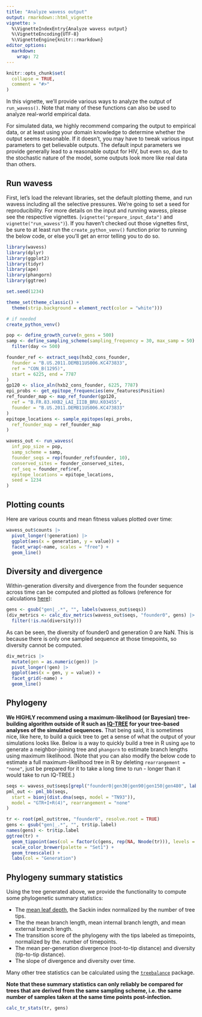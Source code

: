 ```yaml
---
title: "Analyze wavess output"
output: rmarkdown::html_vignette
vignette: >
  %\VignetteIndexEntry{Analyze wavess output}
  %\VignetteEncoding{UTF-8}
  %\VignetteEngine{knitr::rmarkdown}
editor_options: 
  markdown: 
    wrap: 72
---
```


```r
knitr::opts_chunk$set(
  collapse = TRUE,
  comment = "#>"
)
```

In this vignette, we'll provide various ways to analyze the output of
`run_wavess()`. Note that many of these functions can also be used to analyze
real-world empirical data.

For simulated data, we highly recommend comparing the output to empirical data,
or at least using your domain knowledge to determine whether the output seems
reasonable. If it doesn't, you may have to tweak various input parameters to get
believable outputs. The default input parameters we provide generally lead to a
reasonable output for HIV, but even so, due to the stochastic nature of the
model, some outputs look more like real data than others.

## Run wavess

First, let's load the relevant libraries, set the default plotting theme, and
run wavess including all the selective pressures. We're going to set a seed for
reproducibility. For more details on the input and running wavess, please see
the respective vignettes. (`vignette("prepare_input_data")` and
`vignette("run_wavess")`). If you haven't checked out those vignettes first, be
sure to at least run the `create_python_venv()` function prior to running the
below code, or else you'll get an error telling you to do so.

```r
library(wavess)
library(dplyr)
library(ggplot2)
library(tidyr)
library(ape)
library(phangorn)
library(ggtree)

set.seed(1234)

theme_set(theme_classic() +
  theme(strip.background = element_rect(color = "white")))

# if needed
create_python_venv()

pop <- define_growth_curve(n_gens = 500)
samp <- define_sampling_scheme(sampling_frequency = 30, max_samp = 50) %>%
  filter(day <= 500)

founder_ref <- extract_seqs(hxb2_cons_founder,
  founder = "B.US.2011.DEMB11US006.KC473833",
  ref = "CON_B(1295)",
  start = 6225, end = 7787
)
gp120 <- slice_aln(hxb2_cons_founder, 6225, 7787)
epi_probs <- get_epitope_frequencies(env_features$Position)
ref_founder_map <- map_ref_founder(gp120,
  ref = "B.FR.83.HXB2_LAI_IIIB_BRU.K03455",
  founder = "B.US.2011.DEMB11US006.KC473833"
)
epitope_locations <- sample_epitopes(epi_probs,
  ref_founder_map = ref_founder_map
)

wavess_out <- run_wavess(
  inf_pop_size = pop,
  samp_scheme = samp,
  founder_seqs = rep(founder_ref$founder, 10),
  conserved_sites = founder_conserved_sites,
  ref_seq = founder_ref$ref,
  epitope_locations = epitope_locations,
  seed = 1234
)
```

## Plotting counts

Here are various counts and mean fitness values plotted over time:

```r
wavess_out$counts |>
  pivot_longer(!generation) |>
  ggplot(aes(x = generation, y = value)) +
  facet_wrap(~name, scales = "free") +
  geom_line()
```

## Diversity and divergence

Within-generation diversity and divergence from the founder sequence across time
can be computed and plotted as follows (reference for calculations
[here](https://journals.plos.org/ploscompbiol/article?id=10.1371/journal.pcbi.1004625)):

```r
gens <- gsub("gen|_.*", "", labels(wavess_out$seqs))
(div_metrics <- calc_div_metrics(wavess_out$seqs, "founder0", gens) |>
  filter(!is.na(diversity)))
```

As can be seen, the diversity of founder0 and generation 0 are NaN. This is
because there is only one sampled sequence at those timepoints, so diversity
cannot be computed.

```r
div_metrics |>
  mutate(gen = as.numeric(gen)) |>
  pivot_longer(!gen) |>
  ggplot(aes(x = gen, y = value)) +
  facet_grid(~name) +
  geom_line()
```

## Phylogeny

**We HIGHLY recommend using a maximum-likelihood (or Bayesian)
tree-building algorithm outside of R such as [IQ-TREE](http://www.iqtree.org/)
for your tree-based analyses of the simulated sequences.** That being said, it
is sometimes nice, like here, to build a quick tree to get a sense of what the
output of your simulations looks like. Below is a way to quickly build a tree in
R using `ape` to generate a neighbor-joining tree and `phangorn` to estimate
branch lengths using maximum likelihood. (Note that you can also modify the
below code to estimate a full maximum-likelihood tree in R by deleting
`rearrangement = "none"`, just be prepared for it to take a long time to run -
longer than it would take to run IQ-TREE.)

```r
seqs <- wavess_out$seqs[grepl("founder0|gen30|gen90|gen150|gen480", labels(wavess_out$seqs)), ]
pml_out <- pml_bb(seqs,
  start = bionj(dist.dna(seqs, model = "TN93")),
  model = "GTR+I+R(4)", rearrangement = "none"
)

tr <- root(pml_out$tree, "founder0", resolve.root = TRUE)
gens <- gsub("gen|_.*", "", tr$tip.label)
names(gens) <- tr$tip.label
ggtree(tr) +
  geom_tippoint(aes(col = factor(c(gens, rep(NA, Nnode(tr))), levels = c("founder0", sort(unique(as.numeric(gens))))))) +
  scale_color_brewer(palette = "Set1") +
  geom_treescale() +
  labs(col = "Generation")
```

## Phylogeny summary statistics

Using the tree generated above, we provide the functionality to compute some
phylogenetic summary statistics:

-   The [mean leaf depth](https://treebalance.wordpress.com/average-leaf-depth/),
    the Sackin index normalized by the number of tree tips.
-   The the mean branch length, mean internal branch length, and mean
    external branch length.
-   The transition score of the phylogeny with the tips labeled as
    timepoints, normalized by the. number of timepoints. 
-   The mean per-generation divergence (root-to-tip distance) and diversity 
    (tip-to-tip distance).
-   The slope of divergence and diversity over time.

Many other tree statistics can be calculated using the
[`treebalance`](https://treebalance.wordpress.com/) package.

**Note that these summary statistics can only reliably be compared for trees that
are derived from the same sampling scheme, i.e. the same number of samples taken
at the same time points post-infection.**

```r
calc_tr_stats(tr, gens)
```


